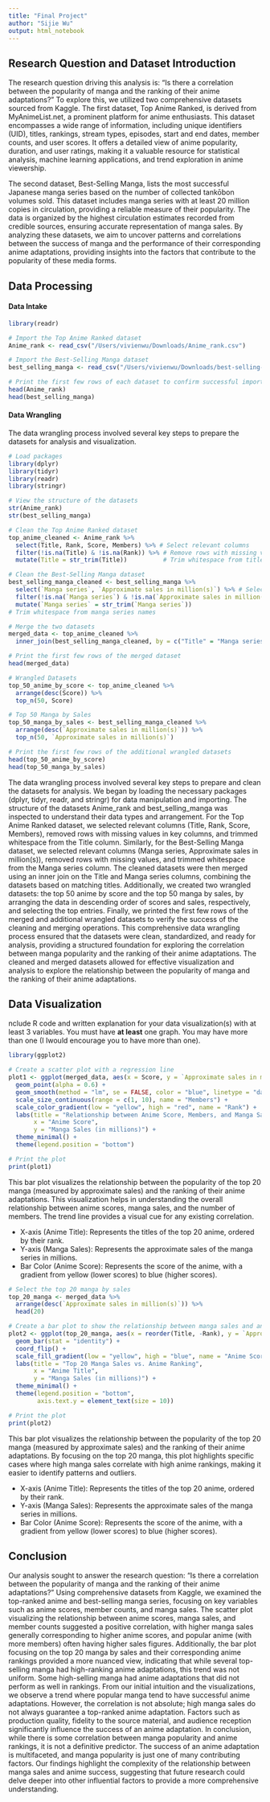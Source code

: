 ```yaml
---
title: "Final Project"
author: "Sijie Wu"
output: html_notebook
---
```


## Research Question and Dataset Introduction

The research question driving this analysis is: "Is there a correlation between the popularity of manga and the ranking of their anime adaptations?" To explore this, we utilized two comprehensive datasets sourced from Kaggle. The first dataset, Top Anime Ranked, is derived from MyAnimeList.net, a prominent platform for anime enthusiasts. This dataset encompasses a wide range of information, including unique identifiers (UID), titles, rankings, stream types, episodes, start and end dates, member counts, and user scores. It offers a detailed view of anime popularity, duration, and user ratings, making it a valuable resource for statistical analysis, machine learning applications, and trend exploration in anime viewership.

The second dataset, Best-Selling Manga, lists the most successful Japanese manga series based on the number of collected tankōbon volumes sold. This dataset includes manga series with at least 20 million copies in circulation, providing a reliable measure of their popularity. The data is organized by the highest circulation estimates recorded from credible sources, ensuring accurate representation of manga sales. By analyzing these datasets, we aim to uncover patterns and correlations between the success of manga and the performance of their corresponding anime adaptations, providing insights into the factors that contribute to the popularity of these media forms.

## Data Processing 

#### Data Intake 

```r
library(readr)

# Import the Top Anime Ranked dataset
Anime_rank <- read_csv("/Users/vivienwu/Downloads/Anime_rank.csv")

# Import the Best-Selling Manga dataset
best_selling_manga <- read_csv("/Users/vivienwu/Downloads/best-selling-manga.csv")

# Print the first few rows of each dataset to confirm successful import
head(Anime_rank)
head(best_selling_manga)
```


#### Data Wrangling 

The data wrangling process involved several key steps to prepare the datasets for analysis and visualization.
```r
# Load packages
library(dplyr)
library(tidyr)
library(readr)
library(stringr)

# View the structure of the datasets
str(Anime_rank)
str(best_selling_manga)

# Clean the Top Anime Ranked dataset
top_anime_cleaned <- Anime_rank %>%
  select(Title, Rank, Score, Members) %>% # Select relevant columns
  filter(!is.na(Title) & !is.na(Rank)) %>% # Remove rows with missing values in key columns
  mutate(Title = str_trim(Title))          # Trim whitespace from titles

# Clean the Best-Selling Manga dataset
best_selling_manga_cleaned <- best_selling_manga %>%
  select(`Manga series`, `Approximate sales in million(s)`) %>% # Select relevant columns
  filter(!is.na(`Manga series`) & !is.na(`Approximate sales in million(s)`)) %>% # Remove rows with missing values in key columns
  mutate(`Manga series` = str_trim(`Manga series`))                             
# Trim whitespace from manga series names

# Merge the two datasets
merged_data <- top_anime_cleaned %>%
  inner_join(best_selling_manga_cleaned, by = c("Title" = "Manga series"))

# Print the first few rows of the merged dataset
head(merged_data)

# Wrangled Datasets
top_50_anime_by_score <- top_anime_cleaned %>%
  arrange(desc(Score)) %>%
  top_n(50, Score)

# Top 50 Manga by Sales
top_50_manga_by_sales <- best_selling_manga_cleaned %>%
  arrange(desc(`Approximate sales in million(s)`)) %>%
  top_n(50, `Approximate sales in million(s)`)

# Print the first few rows of the additional wrangled datasets
head(top_50_anime_by_score)
head(top_50_manga_by_sales)
```
The data wrangling process involved several key steps to prepare and clean the datasets for analysis. We began by loading the necessary packages (dplyr, tidyr, readr, and stringr) for data manipulation and importing. The structure of the datasets Anime_rank and best_selling_manga was inspected to understand their data types and arrangement. For the Top Anime Ranked dataset, we selected relevant columns (Title, Rank, Score, Members), removed rows with missing values in key columns, and trimmed whitespace from the Title column. Similarly, for the Best-Selling Manga dataset, we selected relevant columns (Manga series, Approximate sales in million(s)), removed rows with missing values, and trimmed whitespace from the Manga series column. The cleaned datasets were then merged using an inner join on the Title and Manga series columns, combining the datasets based on matching titles. Additionally, we created two wrangled datasets: the top 50 anime by score and the top 50 manga by sales, by arranging the data in descending order of scores and sales, respectively, and selecting the top entries. Finally, we printed the first few rows of the merged and additional wrangled datasets to verify the success of the cleaning and merging operations. This comprehensive data wrangling process ensured that the datasets were clean, standardized, and ready for analysis, providing a structured foundation for exploring the correlation between manga popularity and the ranking of their anime adaptations.
The cleaned and merged datasets allowed for effective visualization and analysis to explore the relationship between the popularity of manga and the ranking of their anime adaptations.

## Data Visualization

nclude R code and written explanation for your data visualization(s) with at least 3 variables. You must have **at least** one graph. You may have more than one (I Iwould encourage you to have more than one). 

```r
library(ggplot2)

# Create a scatter plot with a regression line
plot1 <- ggplot(merged_data, aes(x = Score, y = `Approximate sales in million(s)`, size = Members, color = Rank)) +
  geom_point(alpha = 0.6) +
  geom_smooth(method = "lm", se = FALSE, color = "blue", linetype = "dashed") +
  scale_size_continuous(range = c(1, 10), name = "Members") +
  scale_color_gradient(low = "yellow", high = "red", name = "Rank") +
  labs(title = "Relationship between Anime Score, Members, and Manga Sales",
       x = "Anime Score",
       y = "Manga Sales (in millions)") +
  theme_minimal() +
  theme(legend.position = "bottom")

# Print the plot
print(plot1)
```
This bar plot visualizes the relationship between the popularity of the top 20 manga (measured by approximate sales) and the ranking of their anime adaptations. This visualization helps in understanding the overall relationship between anime scores, manga sales, and the number of members. The trend line provides a visual cue for any existing correlation.

- X-axis (Anime Title): Represents the titles of the top 20 anime, ordered by their rank.
- Y-axis (Manga Sales): Represents the approximate sales of the manga series in millions.
- Bar Color (Anime Score): Represents the score of the anime, with a gradient from yellow (lower scores) to blue (higher scores).


```r
# Select the top 20 manga by sales
top_20_manga <- merged_data %>%
  arrange(desc(`Approximate sales in million(s)`)) %>%
  head(20)

# Create a bar plot to show the relationship between manga sales and anime ranking
plot2 <- ggplot(top_20_manga, aes(x = reorder(Title, -Rank), y = `Approximate sales in million(s)`, fill = Score)) +
  geom_bar(stat = "identity") +
  coord_flip() +
  scale_fill_gradient(low = "yellow", high = "blue", name = "Anime Score") +
  labs(title = "Top 20 Manga Sales vs. Anime Ranking",
       x = "Anime Title",
       y = "Manga Sales (in millions)") +
  theme_minimal() +
  theme(legend.position = "bottom",
        axis.text.y = element_text(size = 10))

# Print the plot
print(plot2)
```
This bar plot visualizes the relationship between the popularity of the top 20 manga (measured by approximate sales) and the ranking of their anime adaptations. By focusing on the top 20 manga, this plot highlights specific cases where high manga sales correlate with high anime rankings, making it easier to identify patterns and outliers.

- X-axis (Anime Title): Represents the titles of the top 20 anime, ordered by their rank.
- Y-axis (Manga Sales): Represents the approximate sales of the manga series in millions.
- Bar Color (Anime Score): Represents the score of the anime, with a gradient from yellow (lower scores) to blue (higher scores).

## Conclusion

Our analysis sought to answer the research question: "Is there a correlation between the popularity of manga and the ranking of their anime adaptations?" Using comprehensive datasets from Kaggle, we examined the top-ranked anime and best-selling manga series, focusing on key variables such as anime scores, member counts, and manga sales. The scatter plot visualizing the relationship between anime scores, manga sales, and member counts suggested a positive correlation, with higher manga sales generally corresponding to higher anime scores, and popular anime (with more members) often having higher sales figures. Additionally, the bar plot focusing on the top 20 manga by sales and their corresponding anime rankings provided a more nuanced view, indicating that while several top-selling manga had high-ranking anime adaptations, this trend was not uniform. Some high-selling manga had anime adaptations that did not perform as well in rankings. From our initial intuition and the visualizations, we observe a trend where popular manga tend to have successful anime adaptations. However, the correlation is not absolute; high manga sales do not always guarantee a top-ranked anime adaptation. Factors such as production quality, fidelity to the source material, and audience reception significantly influence the success of an anime adaptation. In conclusion, while there is some correlation between manga popularity and anime rankings, it is not a definitive predictor. The success of an anime adaptation is multifaceted, and manga popularity is just one of many contributing factors. Our findings highlight the complexity of the relationship between manga sales and anime success, suggesting that future research could delve deeper into other influential factors to provide a more comprehensive understanding.